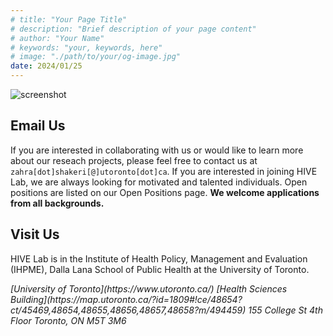 ```yaml
---
# title: "Your Page Title"
# description: "Brief description of your page content"
# author: "Your Name"
# keywords: "your, keywords, here"
# image: "./path/to/your/og-image.jpg"
date: 2024/01/25
---
```



![screenshot](https://www.hivelab-uoft.ca/contact/uoft.png)

## Email Us
If you are interested in collaborating with us or would like to learn more about our reseach projects, please feel free to contact us at `zahra[dot]shakeri[@]utoronto[dot]ca`. If you are interested in joining HIVE Lab, we are always looking for motivated and talented individuals. Open positions are listed on our Open Positions page. **We welcome applications from all backgrounds.**

## Visit Us
HIVE Lab is in the Institute of Health Policy, Management and Evaluation (IHPME), Dalla Lana School of Public Health at the University of Toronto.

<Address>
[University of Toronto](https://www.utoronto.ca/)
[Health Sciences Building](https://map.utoronto.ca/?id=1809#!ce/48654?ct/45469,48654,48655,48656,48657,48658?m/494459)
155 College St
4th Floor 
Toronto, ON M5T 3M6
</Address>